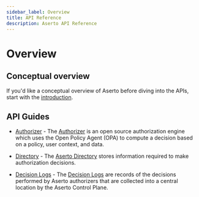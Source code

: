 ```yaml
---
sidebar_label: Overview
title: API Reference
description: Aserto API Reference
---
```


# Overview

## Conceptual overview

If you'd like a conceptual overview of Aserto before diving into the APIs, start with the [introduction](/docs/overview/introduction).

## API Guides

* [Authorizer](authorizer-guide/overview) - The [Authorizer](overview/authorizer) is an open source authorization engine which uses the Open Policy Agent (OPA) to compute a decision based on a policy, user context, and data.

* [Directory](directory-api-reference/overview) - The [Aserto Directory](overview/directory) stores information required to make authorization decisions. 

* [Decision Logs](decision-logs-guide/overview) - The [Decision Logs](overview/decision-logs) are records of the decisions performed by Aserto authorizers that are collected into a central location by the Aserto Control Plane.  
